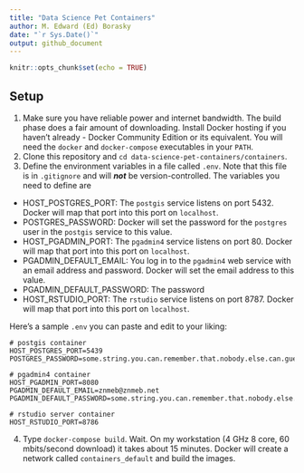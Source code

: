 ```yaml
---
title: "Data Science Pet Containers"
author: M. Edward (Ed) Borasky
date: "`r Sys.Date()`"
output: github_document
---
```


```r
knitr::opts_chunk$set(echo = TRUE)
```

## Setup
1. Make sure you have reliable power and internet bandwidth. The build phase does a fair amount of downloading. Install Docker hosting if you haven't already - Docker Community Edition or its equivalent. You will need the `docker` and `docker-compose` executables in your `PATH`.
2. Clone this repository and `cd data-science-pet-containers/containers`.
3. Define the environment variables in a file called `.env`. Note that this file is in `.gitignore` and will ***not*** be version-controlled. The variables you need to define are

* HOST_POSTGRES_PORT: The `postgis` service listens on port 5432. Docker will map that port into this port on `localhost`.
* POSTGRES_PASSWORD: Docker will set the password for the `postgres` user in the `postgis` service to this value.
* HOST_PGADMIN_PORT: The `pgadmin4` service listens on port 80. Docker will map that port into this port on `localhost`.
* PGADMIN_DEFAULT_EMAIL: You log in to the `pgadmin4` web service with an email address and password. Docker will set the email address to this value.
* PGADMIN_DEFAULT_PASSWORD: The password
* HOST_RSTUDIO_PORT: The `rstudio` service listens on port 8787. Docker will map that port into this port on `localhost`.

Here's a sample `.env` you can paste and edit to your liking:
```
# postgis container
HOST_POSTGRES_PORT=5439
POSTGRES_PASSWORD=some.string.you.can.remember.that.nobody.else.can.guess

# pgadmin4 container
HOST_PGADMIN_PORT=8080
PGADMIN_DEFAULT_EMAIL=znmeb@znmeb.net
PGADMIN_DEFAULT_PASSWORD=some.string.you.can.remember.that.nobody.else.can.guess

# rstudio server container
HOST_RSTUDIO_PORT=8786
```
4. Type `docker-compose build`. Wait. On my workstation (4 GHz 8 core, 60 mbits/second download) it takes about 15 minutes. Docker will create a network called `containers_default` and build the images.
